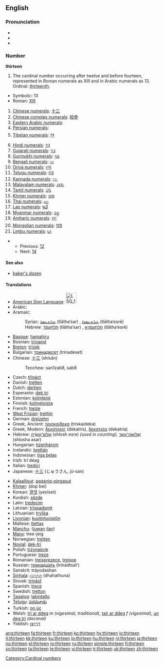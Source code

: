 {{wikipedia}}
==English==

===Pronunciation===
* {{IPA|/θɜː(r)ˈtiːn/}}
* {{audio|en-us-thirteen.ogg|Audio (US)}}
* {{rhymes|iːn}}

===Number===
'''thirteen'''

# The cardinal number occurring after twelve and before fourteen, represented in Roman numerals as XIII and in Arabic numerals as 13. Ordinal: [[thirteenth]].

*Symbolic: 13
*Roman: [[XIII]]
# [[w:Chinese numerals|Chinese numerals]]: [[十三]]
# [[w:Chinese numerals|Chinese complex numerals]]: [[拾參]]
# [[w:Eastern Arabic numerals|Eastern Arabic numerals]]: {{ARchar|[[١٣]]}}
# [[w:Eastern Arabic numerals|Persian numerals]]: {{FAchar|[[۱۳]]}}
# [[w:Indian numerals|Tibetan numerals]]: [[༡༣]]
# [[w:Indian numerals|Hindi numerals]]: [[१३]]
# [[w:Indian numerals|Gujarati numerals]]: [[૧૩]]
# [[w:Indian numerals|Gurmukhi numerals]]: [[੧੩]]
# [[w:Indian numerals|Bengali numerals]]: [[১৩]]
# [[w:Indian numerals|Oriya numerals]]: [[୧୩]]
# [[w:Indian numerals|Telugu numerals]]: [[౧౩]]
# [[w:Indian numerals|Kannada numerals]]: [[೧೩]]
# [[w:Indian numerals|Malayalam numerals]]: [[൧൩]]
# [[w:Indian numerals|Tamil numerals]]: [[௰௩]]
# [[w:Khmer script|Khmer numerals]]: [[១៣]]
# [[w:Thai numerals|Thai numerals]]: [[๑๓]]
# [[w:Lao alphabet|Lao numerals]]: [[໑໓]]
# [[w:Burmese alphabet|Myanmar numerals]]: [[၁၃]]
# [[w:Amharic language|Amharic numerals]]: [[፲፫]]
# [[w:Mongolian alphabet|Mongolian numerals]]: [[᠑᠓]]
# [[w:Limbu language|Limbu numerals]]: [[᥇᥉]]

**Previous: [[twelve|12]]
**Next: [[fourteen|14]]

====See also====
*[[baker's dozen]]

====Translations====
{{top}}
*[[American Sign Language]]: [[Image:LSQ 13.jpg|35px]]
*Arabic: {{ARchar|[[ثلاثة عشر]]}} {{unicode|(θalá:θat ʕášar)}}
*Aramaic:
*:Syriac: [[ܬܠܬܥܣܪ]] (tlātha‘sar) {{m}}, [[ܬܠܬܥܣܪܐ]] (tlātha‘esrē) {{f}}
*:Hebrew: [[תלתעסר]] (tlātha‘sar) {{m}}, [[תלתעסרא]] (tlātha‘esrē) {{f}}
*[[Basque]]: [[hamahiru]]
*Bosnian: [[trinaest]]
*[[Breton]]: [[trizek]]
*Bulgarian: [[тринадесет]] (trinadeset)
*Chinese: [[十三]] (shísān)
*:Teochew: san1zab8, sab8
*Czech: [[třináct]]
*Danish: [[tretten]]
*Dutch: [[dertien]] {{f}}
*Esperanto: [[dek tri]]
*Estonian: [[kolmteist]]
*Finnish: [[kolmetoista]]
*French: [[treize]] {{m}}
*[[West Frisian]]: [[trettjin]]
*German: [[dreizehn]] {{f}}
*Greek, Ancient: [[τρισκαίδεκα]] (triskaídeka)
*Greek, Modern: [[δεκατρείς]] (dekatrís), [[δεκατρία]] (dekatría)
*Hebrew: [[שלוש עשרה|שְׁלֹשׁ־עֶשְׂרֵה]] (shlosh esre) {{f}} ''(used in counting)'', [[שלושה עשר|שְׁלוֹשָה־עָשָׂר]] (shlosha asar) {{m}}
*Hungarian: [[tizenhárom]]
*Icelandic: [[þrettán]]
*Indonesian: [[tiga belas]]
*Irish: trí déag
*Italian: [[tredici]] {{m}}
*Japanese: [[十三]] (じゅうさん, jū-san)
{{mid}}
*[[Kalaallisut]]: [[aqqaniq-pingasut]]
*[[Khmer]]: {{KMchar|[[ដប់បី]]}} (dop bei)
*Korean: [[열셋]] (yeolset)
*Kurdish: [[sêzde]]
*Latin: [[tredecim]]
*Latvian: [[trīspadsmit]]
*Lithuanian: [[trylika]]
*[[Livonian]]: [[kuolmtuoistõn]]
*Maltese: [[tlettax]]
*[[Manchu]]: ([[juwan]] [[ilan]])
*[[Manx]]: tree-jeig
*Norwegian: [[tretten]]
*[[Novial]]: [[dek-tri]]
*Polish: [[trzynaście]]
*Portuguese: [[treze]]
*Romanian: [[treisprezece]], [[treişpe]] {{italbrac|informal}}
*Russian: [[тринадцать]] (trinádtsat’)
*Sanskrit: tráyodashan
*[[Sinhala]]: [[දහතුන]] (dhahathuna)
*Slovak: [[trinásť]]
*Spanish: [[trece]]
*Swedish: [[tretton]]
*[[Tagalog]]: [[labintatlo]]
*[[Telugu]]: [[పదమూడు]]
*Turkish: [[on üç]]
*Welsh: [[tri ar ddeg]] ''m (vigesimal, traditional)'', [[tair ar ddeg]] ''f (vigesimal)'', [[un deg tri]] ''(decimal)''
*Yiddish: [[דרײַצן]]
{{bottom}}

[[Category:Cardinal numbers]]

[[ang:thirteen]]
[[fa:thirteen]]
[[fr:thirteen]]
[[ko:thirteen]]
[[hy:thirteen]]
[[io:thirteen]]
[[it:thirteen]]
[[kk:thirteen]]
[[ku:thirteen]]
[[lo:thirteen]]
[[hu:thirteen]]
[[nl:thirteen]]
[[ja:thirteen]]
[[no:thirteen]]
[[pl:thirteen]]
[[ro:thirteen]]
[[ru:thirteen]]
[[simple:thirteen]]
[[fi:thirteen]]
[[sv:thirteen]]
[[ta:thirteen]]
[[te:thirteen]]
[[vi:thirteen]]
[[tr:thirteen]]
[[uk:thirteen]]
[[zh:thirteen]]